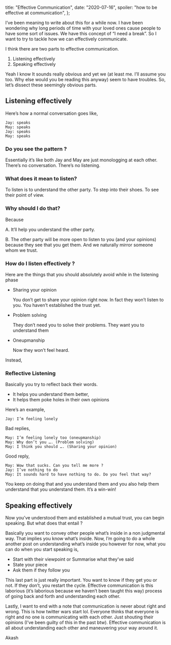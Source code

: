   title: "Effective Communication",
  date: "2020-07-16",
  spoiler: "how to be effective at communication",
};

<!-- how to be effective at communication -->

<!--more-->

I’ve been meaning to write about this for a while now. I have been wondering why long periods of time with your loved ones cause people to have some sort of issues. We have this concept of “I need a break”. So I want to try to tackle how we can effectively communicate.

I think there are two parts to effective communication.

1. Listening effectively
2. Speaking effectively

Yeah I know It sounds really obvious and yet we (at least me. I’ll assume you too. Why else would you be reading this anyway) seem to have troubles. So, let’s dissect these seemingly obvious parts.

## Listening effectively

Here’s how a normal conversation goes like,

```
Jay: speaks
May: speaks
Jay: speaks
May: speaks
```

### Do you see the pattern ?

Essentially it’s like both Jay and May are just monologging at each other. There’s no conversation. There’s no listening.

### What does it mean to listen?

To listen is to understand the other party. To step into their shoes. To see their point of view.

### Why should I do that?

Because

A. It’ll help you understand the other party.

B. The other party will be more open to listen to you (and your opinions) because they see that you get them. And we naturally mirror someone whom we trust.

### How do I listen effectively ?

Here are the things that you should absolutely avoid while in the listening phase

- Sharing your opinion

  You don’t get to share your opinion right now. In fact they won’t listen to you. You haven’t established the trust yet.

- Problem solving

  They don’t need you to solve their problems. They want you to understand them

- Oneupmanship

  Now they won’t feel heard.

Instead,

### Reflective Listening

Basically you try to reflect back their words.

- It helps you understand them better,
- It helps them poke holes in their own opinions

Here’s an example,

```
Jay: I’m feeling lonely
```

Bad replies,

```
May: I’m feeling lonely too (oneupmanship)
May: Why don’t you …. (Problem solving)
May: I think you should …. (Sharing your opinion)
```

Good reply,

```
May: Wow that sucks. Can you tell me more ?
Jay: I’ve nothing to do
May: It sounds hard to have nothing to do. Do you feel that way?
```

You keep on doing that and you understand them and you also help them understand that you understand them. It’s a win-win!

## Speaking effectively

Now you’ve understood them and established a mutual trust, you can begin speaking. But what does that entail ?

Basically you want to convey other people what’s inside in a non judgmental way. That implies you know what’s inside. Now, I’m going to do a whole another post on understanding what’s inside you however for now, what you can do when you start speaking is,

- Start with their viewpoint or Summarise what they’ve said
- State your piece
- Ask them if they follow you

This last part is just really important. You want to know if they get you or not. If they don’t, you restart the cycle. Effective communication is this laborious (it’s laborious because we haven’t been taught this way) process of going back and forth and understanding each other.

Lastly, I want to end with a note that communication is never about right and wrong. This is how twitter wars start lol. Everyone thinks that everyone is right and no one is communicating with each other. Just shouting their opinions (I’ve been guilty of this in the past btw). Effective communication is all about understanding each other and maneuvering your way around it.

Akash
